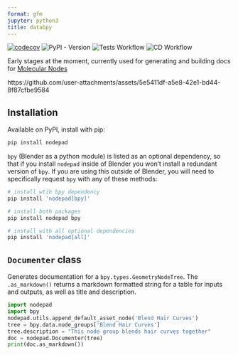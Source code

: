 ```yaml
---
format: gfm
jupyter: python3
title: databpy
---
```



[![codecov](https://codecov.io/gh/BradyAJohnston/nodepad/graph/badge.svg?token=KFuu67hzAz)](https://codecov.io/gh/BradyAJohnston/nodepad)
![PyPI - Version](https://img.shields.io/pypi/v/nodepad)
![Tests Workflow](https://github.com/bradyajohnston/nodepad/actions/workflows/tests.yml/badge.svg)
![CD Workflow](https://github.com/bradyajohnston/nodepad/actions/workflows/ci-cd.yml/badge.svg)

Early stages at the moment, currently used for generating and building docs for [Molecular Nodes](https://bradyajohnston.github.io/MolecularNodes)


https://github.com/user-attachments/assets/5e5411df-a5e8-42e1-bd44-8f87cfbe9584

## Installation
Available on PyPI, install with pip:

```bash
pip install nodepad
```

::: {.callout-caution}

`bpy` (Blender as a python module) is listed as an optional dependency, so that if you install `nodepad` inside of Blender you won't install a redundant version of `bpy`. If you are using this outside of Blender, you will need to specifically request `bpy` with any of these methods:
```bash
# install wtih bpy dependency
pip install 'nodepad[bpy]'

# install both packages
pip install nodepad bpy

# install with all optional dependencies
pip install 'nodepad[all]'
```
:::


## `Documenter` class

Generates documentation for a `bpy.types.GeometryNodeTree`. The `.as_markdown()` returns a markdown formatted string for a table for inputs and outputs, as well as title and description.

```python
import nodepad
import bpy
nodepad.utils.append_default_asset_node('Blend Hair Curves')
tree = bpy.data.node_groups['Blend Hair Curves']
tree.description = "This node group blends hair curves together"
doc = nodepad.Documenter(tree)
print(doc.as_markdown())
```